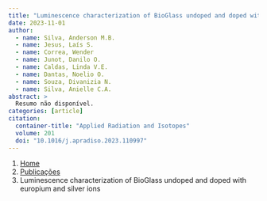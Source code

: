 ```yaml
---
title: "Luminescence characterization of BioGlass undoped and doped with europium and silver ions"
date: 2023-11-01
author:
  - name: Silva, Anderson M.B.
  - name: Jesus, Laís S.
  - name: Correa, Wender
  - name: Junot, Danilo O.
  - name: Caldas, Linda V.E.
  - name: Dantas, Noelio O.
  - name: Souza, Divanizia N.
  - name: Silva, Anielle C.A.
abstract: > 
  Resumo não disponível.
categories: [article]
citation: 
  container-title: "Applied Radiation and Isotopes"
  volume: 201
  doi: "10.1016/j.apradiso.2023.110997"
---
```


```{=html}
<nav aria-label="breadcrumb">
  <ol class="breadcrumb">
    <li class="breadcrumb-item"><a href="../../index.html">Home</a></li>
    <li class="breadcrumb-item"><a href="../index.html">Publicações</a></li>
    <li class="breadcrumb-item active" aria-current="page">Luminescence characterization of BioGlass undoped and doped with europium and silver ions</li>
  </ol>
</nav>
```
